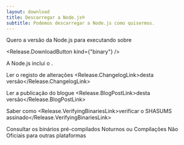 ```yaml
---
layout: download
title: Descarregar a Node.js®
subtitle: Podemos descarregar a Node.js como quisermos.
---
```


<section>
  Quero a versão <Release.VersionDropdown /> da Node.js para <Release.OperatingSystemDropdown /> executando sobre <Release.BitnessDropdown />

  <Release.DownloadButton kind={"binary"} />
</section>

<section>
  A Node.js inclui o <Release.NpmLink />.

Ler o registo de alterações <Release.ChangelogLink>desta versão</Release.ChangelogLink>

Ler a publicação do blogue <Release.BlogPostLink>desta versão</Release.BlogPostLink>

Saber como <Release.VerifyingBinariesLink>verificar o SHASUMS assinado</Release.VerifyingBinariesLink>

Consultar os binários pré-compilados <LinkWithArrow href="https://nodejs.org/download/nightly/"> Noturnos </LinkWithArrow> ou <LinkWithArrow href="https://unofficial-builds.nodejs.org/download/"> Compilações Não Oficiais </LinkWithArrow> para outras plataformas

</section>
